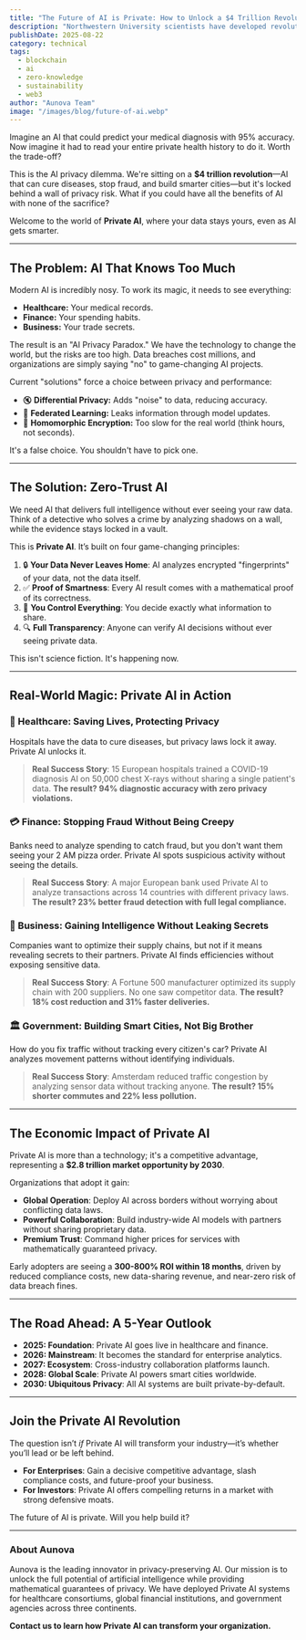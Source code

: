 ```yaml
---
title: "The Future of AI is Private: How to Unlock a $4 Trillion Revolution Without Sacrificing Your Data"
description: "Northwestern University scientists have developed revolutionary carbon-negative cement that absorbs CO2 from the atmosphere. Discover how this breakthrough could transform Dubai's construction industry."
publishDate: 2025-08-22
category: technical
tags:
  - blockchain
  - ai
  - zero-knowledge
  - sustainability
  - web3
author: "Aunova Team"
image: "/images/blog/future-of-ai.webp"
---
```


Imagine an AI that could predict your medical diagnosis with 95% accuracy. Now imagine it had to read your entire private health history to do it. Worth the trade-off?

This is the AI privacy dilemma. We're sitting on a **$4 trillion revolution**—AI that can cure diseases, stop fraud, and build smarter cities—but it's locked behind a wall of privacy risk. What if you could have all the benefits of AI with none of the sacrifice?

Welcome to the world of **Private AI**, where your data stays yours, even as AI gets smarter.

---

## The Problem: AI That Knows Too Much

Modern AI is incredibly nosy. To work its magic, it needs to see everything:
*   **Healthcare:** Your medical records.
*   **Finance:** Your spending habits.
*   **Business:** Your trade secrets.

The result is an "AI Privacy Paradox." We have the technology to change the world, but the risks are too high. Data breaches cost millions, and organizations are simply saying "no" to game-changing AI projects.

Current "solutions" force a choice between privacy and performance:
*   🔇 **Differential Privacy:** Adds "noise" to data, reducing accuracy.
*   📡 **Federated Learning:** Leaks information through model updates.
*   🔐 **Homomorphic Encryption:** Too slow for the real world (think hours, not seconds).

It's a false choice. You shouldn't have to pick one.

---

## The Solution: Zero-Trust AI

We need AI that delivers full intelligence without ever seeing your raw data. Think of a detective who solves a crime by analyzing shadows on a wall, while the evidence stays locked in a vault.

This is **Private AI**. It’s built on four game-changing principles:

1.  🔒 **Your Data Never Leaves Home**: AI analyzes encrypted "fingerprints" of your data, not the data itself.
2.  ✅ **Proof of Smartness**: Every AI result comes with a mathematical proof of its correctness.
3.  🎯 **You Control Everything**: You decide exactly what information to share.
4.  🔍 **Full Transparency**: Anyone can verify AI decisions without ever seeing private data.

This isn't science fiction. It's happening now.

---

## Real-World Magic: Private AI in Action

### 🏥 Healthcare: Saving Lives, Protecting Privacy

Hospitals have the data to cure diseases, but privacy laws lock it away. Private AI unlocks it.

> **Real Success Story**: 15 European hospitals trained a COVID-19 diagnosis AI on 50,000 chest X-rays without sharing a single patient's data. **The result? 94% diagnostic accuracy with zero privacy violations.**

### 💳 Finance: Stopping Fraud Without Being Creepy

Banks need to analyze spending to catch fraud, but you don't want them seeing your 2 AM pizza order. Private AI spots suspicious activity without seeing the details.

> **Real Success Story**: A major European bank used Private AI to analyze transactions across 14 countries with different privacy laws. **The result? 23% better fraud detection with full legal compliance.**

### 🏢 Business: Gaining Intelligence Without Leaking Secrets

Companies want to optimize their supply chains, but not if it means revealing secrets to their partners. Private AI finds efficiencies without exposing sensitive data.

> **Real Success Story**: A Fortune 500 manufacturer optimized its supply chain with 200 suppliers. No one saw competitor data. **The result? 18% cost reduction and 31% faster deliveries.**

### 🏛️ Government: Building Smart Cities, Not Big Brother

How do you fix traffic without tracking every citizen's car? Private AI analyzes movement patterns without identifying individuals.

> **Real Success Story**: Amsterdam reduced traffic congestion by analyzing sensor data without tracking anyone. **The result? 15% shorter commutes and 22% less pollution.**

---

## The Economic Impact of Private AI

Private AI is more than a technology; it's a competitive advantage, representing a **$2.8 trillion market opportunity by 2030**.

Organizations that adopt it gain:
*   **Global Operation**: Deploy AI across borders without worrying about conflicting data laws.
*   **Powerful Collaboration**: Build industry-wide AI models with partners without sharing proprietary data.
*   **Premium Trust**: Command higher prices for services with mathematically guaranteed privacy.

Early adopters are seeing a **300-800% ROI within 18 months**, driven by reduced compliance costs, new data-sharing revenue, and near-zero risk of data breach fines.

---

## The Road Ahead: A 5-Year Outlook

*   **2025: Foundation**: Private AI goes live in healthcare and finance.
*   **2026: Mainstream**: It becomes the standard for enterprise analytics.
*   **2027: Ecosystem**: Cross-industry collaboration platforms launch.
*   **2028: Global Scale**: Private AI powers smart cities worldwide.
*   **2030: Ubiquitous Privacy**: All AI systems are built private-by-default.

---

## Join the Private AI Revolution

The question isn’t *if* Private AI will transform your industry—it’s whether you’ll lead or be left behind.

*   **For Enterprises**: Gain a decisive competitive advantage, slash compliance costs, and future-proof your business.
*   **For Investors**: Private AI offers compelling returns in a market with strong defensive moats.

The future of AI is private. Will you help build it?

---

### About Aunova

Aunova is the leading innovator in privacy-preserving AI. Our mission is to unlock the full potential of artificial intelligence while providing mathematical guarantees of privacy. We have deployed Private AI systems for healthcare consortiums, global financial institutions, and government agencies across three continents.

**Contact us to learn how Private AI can transform your organization.**

